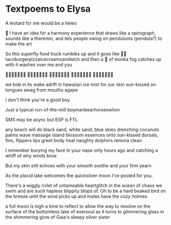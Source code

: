 # Textpoems to Elysa

A leotard for me would be a heleo

🙂 I have an idea for a harmony experience that draws like a spirograph, sounds like a theremin, and lets people swing on pendulums (pendula?) to make the art

So this superfly
food truck rumbles up
and it goes like 🎵🎶
tacoburgerpizzaicecreamsandwich
and then a 🌊 of wonka fog
catches up with it
washes over me and you

🌊🍕🌮🍦🍔🥪🌊
🌊🍦🥪🍔🍕🌮🌊
🌊🌮🍔🍕🍦🥪🌊
🌊🍦🍕🌮🥪🍔🌊
🌊🥪🌮🍦🍔🍕🌊

we bob in its wake adrift
in hawaiian ice mist
for our skin sun-kissed
on tongues awag
from mouths agape

I don't think you're a good boy

Just a typical run-of-the-mill boymanbearhorseowlion

SMS may be async
but ESP is FTL

any beach will do
black sand, white sand, blue
skies drenching coconuts
palms
wave
massage
island blossom essences
onto sun-kissed
dorsals, fins, flippers
lips greet body heat
naughty dolphins
remora clean

I remember burying
my face in your nape
only hours ago
and catching a whiff
of why winds blow

But my skin still echoes with your smooth soothe and your firm yearn

As the placid lake
welcomes the quicksilver moon
I've pooled for you.

There's a wiggly rivlet of untameable heartglitch in the ocean of chaos we swim and are such hapless blippity blops of. Oh to be a hard beaked bird on the breeze until the wind picks up and moles have the cozy holmes

a full moon is nigh
a time to reflect
to allow the way
to resolve on the surface
of the bottomless lake
of eversoul as it turns
to glimmering glass
in the shimmering glow
of Gaia's sleepy silver sister
